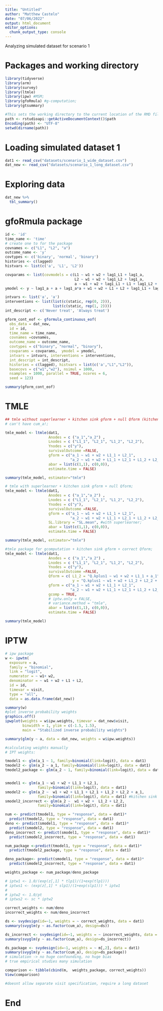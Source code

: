 ```yaml
---
title: "Untitled"
author: "Matthew Castelo"
date: "07/06/2022"
output: html_document
editor_options: 
  chunk_output_type: console
---
```


Analyzing simulated dataset for scenario 1

# Packages and working directory
```r
library(tidyverse)
library(arm)
library(survey)
library(ltmle)
library(ipw) #MSM;
library(gfoRmula) #g-computation;
library(gtsummary)

#This sets the working directory to the current location of the RMD file
path <- rstudioapi::getActiveDocumentContext()$path
Encoding(path) <- "UTF-8"
setwd(dirname(path))
```

# Loading simulated dataset 1
```r
dat1 <- read_csv("datasets/scenario_1_wide_dataset.csv")
dat_new <- read_csv("datasets/scenario_1_long_dataset.csv")
```

# Exploring data
```r
dat_new %>% 
  tbl_summary()
```

# gfoRmula package
```r
id <- 'id'
time_name <- 'time'
# create one to for the package
covnames <- c("L1", "L2", "a")
outcome_name <- 'y'
covtypes <- c('binary', 'normal', 'binary')
histories <- c(lagged)
histvars <- list(c('a', 'L1', 'L2'))

covparams <- list(covmodels = c(L1 ~ w1 + w2 + lag1_L1 + lag1_a,
                                L2 ~ w1 + w2 + lag1_L2 + lag1_a,
                                a ~ w1 + w2 + lag1_L1 + L1 + lag1_L2 + L2 + lag1_a))
ymodel <- y ~ lag1_a + a + lag1_a*a + w1 + w2 + L1 + L2 + lag1_L1 + lag1_L2

intvars <- list('a', 'a')
interventions <- list(list(c(static, rep(0, 2))),
                      list(c(static, rep(1, 2))))
int_descript <- c('Never treat', 'Always treat')

gform_cont_eof <- gformula_continuous_eof(
  obs_data = dat_new,
  id = id,
  time_name = time_name,
  covnames =covnames,
  outcome_name = outcome_name, 
  covtypes = c("binary", "normal", "binary"),
  covparams = covparams,  ymodel = ymodel,
  intvars = intvars, interventions = interventions,
  int_descript = int_descript, 
  histories = c(lagged), histvars = list(c('a',"L1","L2")),
  basecovs = c("w1","w2"), nsimul = 1000,
  nsamples = 1000, parallel = TRUE, ncores = 6,
  seed = 123)

summary(gform_cont_eof)
```

# TMLE
```r
## tmle without superlearner + kitchen sink gform + null Qform (kitchen sink);
# can't have cum_a!;

tmle_model <- ltmle(dat1,
                    Anodes = c ("a_1","a_2") ,
                    Lnodes = c ("L1_1", "L2_1", "L1_2", "L2_2"), 
                    Ynodes = c("y"), 
                    survivalOutcome =FALSE,
                    gform = c("a_1 ~ w1 + w2 + L1_1 + L2_1",
                              "a_2 ~ w1 + w2 + L1_1 + L2_1 + L1_2 + L2_2 + a_1"),
                    abar = list(c(1,1), c(0,0)),
                    estimate.time = FALSE)

summary(tmle_model, estimator="tmle")

# tmle with superlearner + kitchen sink gform + null Qform;
tmle_model <- ltmle(dat1,
                    Anodes = c ("a_1","a_2") ,
                    Lnodes = c ("L1_1", "L2_1", "L1_2", "L2_2"), 
                    Ynodes = c("y"), 
                    survivalOutcome =FALSE,
                    gform = c("a_1 ~ w1 + w2 + L1_1 + L2_1",
                              "a_2 ~ w1 + w2 + L1_1 + L2_1 + L1_2 + L2_2 + a_1"),
                    SL.library = "SL.mean", #with superlearner;
                    abar = list(c(1,1), c(0,0)),
                    estimate.time = FALSE)

summary(tmle_model, estimator="tmle")

#tmle package for gcomputation + kitchen sink gform + correct Qform;
tmle_model <- ltmle(dat1,
                    Anodes = c ("a_1","a_2") ,
                    Lnodes = c ("L1_1", "L2_1", "L1_2", "L2_2"), 
                    Ynodes = c("y"), 
                    survivalOutcome =FALSE,
                    Qform = c( L1_2 = "Q.kplus1 ~ w1 + w2 + L1_1 + a_1",
                               y = "Q.kplus1 ~ w1 + w2 + L1_2 + L2_2 + a_1 + a_2 + a_1*a_2"),
                    gform = c("a_1 ~ w1 + w2 + L1_1 + L2_1",
                              "a_2 ~ w1 + w2 + L1_1 + L2_1 + L1_2 + L2_2 + a_1"),
                    gcomp = TRUE,
                    # iptw.only = FALSE,
                    # variance.method = "tmle",
                    abar = list(c(1,1), c(0,0)),
                    estimate.time = FALSE)

summary(tmle_model)
```

# IPTW
```r
# ipw package
w <- ipwtm(
  exposure = a,
  family = "binomial",
  link = "logit",
  numerator = ~ w1+ w2,
  denominator = ~ w1 + w2 + L1 + L2,
  id = id,
  timevar = visit,
  type = "all",
  data = as.data.frame(dat_new))

summary(w)
#plot inverse probability weights
graphics.off()
ipwplot(weights = w$ipw.weights, timevar = dat_new$visit,
        binwidth = 1, ylim = c(-1.5, 1.5), 
        main = "Stabilized inverse probability weights")

summary(glm(y ~ a, data = dat_new, weights = w$ipw.weights))

#calculating weights manually
# IPT weights:

tmodel1 <- glm(a_1 ~ 1, family=binomial(link=logit), data = dat1)
tmodel2 <- glm(a_2 ~ a_1, family=binomial(link=logit), data = dat1)
tmodel2_package <- glm(a_2 ~ 1, family=binomial(link=logit), data = dat1)


smodel1 <- glm(a_1 ~ w1 + w2 + L1_1 + L2_1, 
               family=binomial(link=logit), data = dat1)
smodel2 <- glm(a_2 ~  w1 + w2 + L1_1 + L2_1 + L1_2 + L2_2 + a_1, 
               family=binomial(link=logit), data = dat1) #kitchen sink approach
smodel2_incorrect <- glm(a_2 ~  w1 + w2 +  L1_2 + L2_2, 
               family=binomial(link=logit), data = dat1)

num <- predict(tmodel1, type = "response", data = dat1)* 
  predict(tmodel2, type = "response", data = dat1)
deno <- predict(smodel1, type = "response", data = dat1)* 
  predict(smodel2, type = "response", data = dat1)
deno_incorrect <- predict(smodel1, type = "response", data = dat1)* 
  predict(smodel2_incorrect, type = "response", data = dat1)

num_package <-predict(tmodel1, type = "response", data = dat1)* 
  predict(tmodel2_package, type = "response", data = dat1)

deno_package<- predict(smodel1, type = "response", data = dat1)* 
  predict(smodel2_incorrect, type = "response", data = dat1)

weights_package <- num_package/deno_package

# iptw1 <- 1.0/(exp(z[,1] * tlp1)/(1+exp(tlp1)))
# iptws1 <- (exp(z[,1] * slp1)/(1+exp(slp1))) * iptw1
# 
# iptw2 <- 1.0/pt
# iptws2 <- sc * iptw2

correct_weights <- num/deno
incorrect_weights <- num/deno_incorrect

ds <- svydesign(id=~1, weights = ~ correct_weights, data = dat1)
summary(svyglm(y ~ as.factor(cum_a), design=ds))

ds_incorrect <- svydesign(id=~1, weights = ~ incorrect_weights, data = dat1)
summary(svyglm(y ~ as.factor(cum_a), design=ds_incorrect))

ds_package <- svydesign(id=~1, weights = ~ m[,2], data = dat1)
summary(svyglm(y ~ as.factor(cum_a), design=ds_package))
# simulation -> no huge confounding, no huge bias
# true empirical studies many simulation

comparison <- tibble(cbind(m,  weights_package, correct_weights))
View(comparison)

#doesnt allow separate visit specification, require a long dataset
```


# End